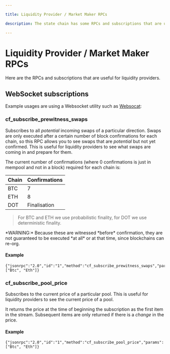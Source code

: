 ```yaml
---

title: Liquidity Provider / Market Maker RPCs

description: The state chain has some RPCs and subscriptions that are useful for liquidity providers.

---
```



# Liquidity Provider / Market Maker RPCs

Here are the RPCs and subscriptions that are useful for liquidity providers.

## WebSocket subscriptions

Example usages are using a Websocket utility such as [Websocat](https://github.com/vi/websocat):


### cf_subscribe_prewitness_swaps

Subscribes to all *potential* incoming swaps of a particular direction. Swaps are only executed after a certain number of block confirmations for each chain, so this RPC allows you to see
swaps that are *potential* but not yet confirmed. This is useful for liquidity providers to see what swaps are coming in and prepare for them.

The current number of confirmations (where 0 confirmations is just in mempool and not in a block) required for each chain is:

| Chain | Confirmations |
|-------|---------------|
| BTC   | 7             |
| ETH   | 8             |
| DOT   | Finalisation  |


> For BTC and ETH we use probabilistic finality, for DOT we use deterministic finality.

<Callout type="warning">
*WARNING:* Because these are witnessed *before* confirmation, they are not guaranteed to be executed *at all* or at that time, since blockchains can re-org.
</Callout>

#### Example

```
{"jsonrpc":"2.0","id":"1","method":"cf_subscribe_prewitness_swaps","params":["Btc", "Eth"]}
```

### cf_subscribe_pool_price

Subscribes to the current price of a particular pool. This is useful for liquidity providers to see the current price of a pool.

It returns the price at the time of beginning the subscription as the first item in the stream. Subsequent items are only returned if there is a *change* in the price.

#### Example

```
{"jsonrpc":"2.0","id":"1","method":"cf_subscribe_pool_price","params":["Btc", "Eth"]}
```